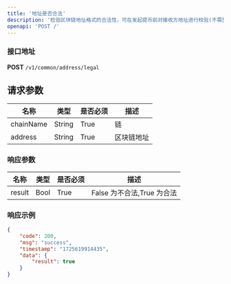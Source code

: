 ```yaml
---
title: '地址是否合法'
description: '检验区块链地址格式的合法性，可在发起提币前对接收方地址进行校验(不需签名)'
openapi: 'POST /'
---
```



### 接口地址  
**POST** `/v1/common/address/legal`

## 请求参数

| 名称       | 类型 | 是否必须 | 描述         |
|------------|----------|----------|--------------|
| chainName  | String   | True     | 链           |
| address    | String   | True     | 区块链地址   |

### 响应参数

| 名称   | 类型 | 是否必须 | 描述                      |
|--------|----------|----------|---------------------------|
| result | Bool     | True     | False 为不合法,True 为合法 |

### 响应示例

```json
{
    "code": 200,
    "msg": "success",
    "timestamp": "1725619914435",
    "data": {
        "result": true
    }
}
```
  